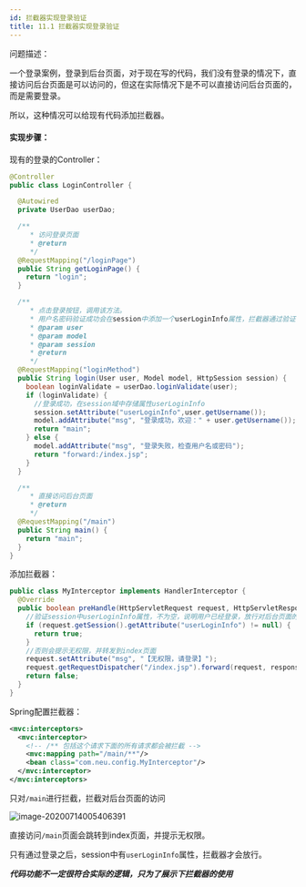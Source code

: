 ```yaml
---
id: 拦截器实现登录验证
title: 11.1 拦截器实现登录验证
---
```


问题描述：

一个登录案例，登录到后台页面，对于现在写的代码，我们没有登录的情况下，直接访问后台页面是可以访问的，但这在实际情况下是不可以直接访问后台页面的，而是需要登录。

所以，这种情况可以给现有代码添加拦截器。



#### 实现步骤：

现有的登录的Controller：

```java
@Controller
public class LoginController {

  @Autowired
  private UserDao userDao;

  /**
     * 访问登录页面
     * @return
     */
  @RequestMapping("/loginPage")
  public String getLoginPage() {
    return "login";
  }

  /**
     * 点击登录按钮，调用该方法。
     * 用户名密码验证成功会在session中添加一个userLoginInfo属性，拦截器通过验证该属性，决定是否放行
     * @param user
     * @param model
     * @param session
     * @return
     */
  @RequestMapping("loginMethod")
  public String login(User user, Model model, HttpSession session) {
    boolean loginValidate = userDao.loginValidate(user);
    if (loginValidate) {
      //登录成功，在session域中存储属性userLoginInfo
      session.setAttribute("userLoginInfo",user.getUsername());
      model.addAttribute("msg", "登录成功，欢迎：" + user.getUsername());
      return "main";
    } else {
      model.addAttribute("msg", "登录失败，检查用户名或密码");
      return "forward:/index.jsp";
    }
  }

  /**
     * 直接访问后台页面
     * @return
     */
  @RequestMapping("/main")
  public String main() {
    return "main";
  }
}
```



添加拦截器：

```java
public class MyInterceptor implements HandlerInterceptor {
  @Override
  public boolean preHandle(HttpServletRequest request, HttpServletResponse response, Object handler) throws Exception {
    //验证session中userLoginInfo属性，不为空，说明用户已经登录，放行对后台页面的访问
    if (request.getSession().getAttribute("userLoginInfo") != null) {
      return true;
    }
    //否则会提示无权限，并转发到index页面
    request.setAttribute("msg", "【无权限，请登录】");
    request.getRequestDispatcher("/index.jsp").forward(request, response);
    return false;
  }
}
```



Spring配置拦截器：

```xml
<mvc:interceptors>
  <mvc:interceptor>
    <!-- /** 包括这个请求下面的所有请求都会被拦截 -->
    <mvc:mapping path="/main/**"/>
    <bean class="com.neu.config.MyInterceptor"/>
  </mvc:interceptor>
</mvc:interceptors>
```

只对`/main`进行拦截，拦截对后台页面的访问



![image-20200714005406391](https://images.shiguangping.com/imgs/20200714005406.png)

直接访问`/main`页面会跳转到index页面，并提示无权限。

只有通过登录之后，session中有`userLoginInfo`属性，拦截器才会放行。



***代码功能不一定很符合实际的逻辑，只为了展示下拦截器的使用***

